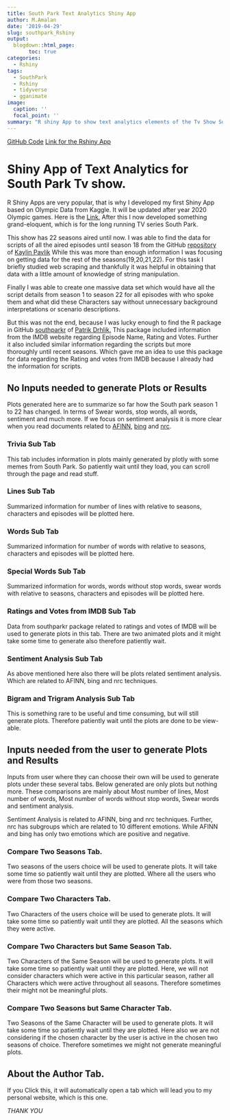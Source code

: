 ```yaml
---
title: South Park Text Analytics Shiny App
author: M.Amalan
date: '2019-04-29'
slug: southpark_Rshiny
output:
  blogdown::html_page:
       toc: true
categories:
  - Rshiny
tags:
  - SouthPark
  - Rshiny
  - tidyverse
  - gganimate
image:
  caption: ''
  focal_point: ''
summary: "R shiny App to show text analytics elements of the Tv Show South Park from Season 1 to 22."  
---
```


[GitHub Code](https://github.com/Amalan-ConStat/SouthPark-Rshiny)
[Link for the Rshiny App](https://amalan-con-stat.shinyapps.io/southparktextanalytics/)

# Shiny App of Text Analytics for South Park Tv show.

R Shiny Apps are very popular, that is why I developed my first Shiny App based on Olympic Data
from Kaggle. It will be updated after year 2020 Olympic games. Here is the
[Link.](https://amalan-con-stat.shinyapps.io/olympic/)
After this I now developed something grand-eloquent, which is for the long running TV series
South Park. 

This show has 22 seasons aired until now. I was able to find the data for scripts of all
the aired episodes until season 18 from the GitHub
[repository](https://github.com/walkerkq/textmining_southpark) 
of [Kaylin Pavlik](http://kaylinpavlik.com/) While this was more than enough information I was
focusing on getting data for the 
rest of the seasons(19,20,21,22). For this task I briefly studied web scraping and thankfully
it was helpful in obtaining that data with a little amount of knowledge of string manipulation.

Finally I was able to create one massive data set which would have all the script details
from season 1 to season 22 for all episodes with who spoke them and what did these Characters
say without unnecessary background interpretations or scenario descriptions. 

But this was not the end, because I was lucky enough to find the R package in GitHub
[southparkr](https://github.com/pdrhlik/southparkr) of [Patrik Drhlik.](https://patrio.blog)
This package included information from the IMDB website regarding 
Episode Name, Rating and Votes. Further it also included similar information 
regarding the scripts but more thoroughly until recent seasons. Which gave me an idea
to use this package for data regarding the Rating and votes from IMDB because I already
had the information for scripts. 

## No Inputs needed to generate Plots or Results

Plots generated here are to summarize so far how the South park season 1 to 22 has changed.
In terms of Swear words, stop words, all words, sentiment and much more. If we focus on 
sentiment analysis it is more clear when you read documents related to 
[AFINN](http://www2.imm.dtu.dk/pubdb/views/publication_details.php?id=6010), 
[bing](https://www.cs.uic.edu/~liub/FBS/sentiment-analysis.html) 
and [nrc](http://saifmohammad.com/WebPages/NRC-Emotion-Lexicon.htm).

### Trivia Sub Tab

This tab includes information in plots mainly generated by plotly with some memes from
South Park. So patiently wait until they load, you can scroll through the page and read
stuff.

### Lines Sub Tab

Summarized information for number of lines with relative to seasons, characters and episodes
will be plotted here. 

### Words Sub Tab

Summarized information for number of words with relative to seasons, characters and episodes
will be plotted here. 

### Special Words Sub Tab

Summarized information for words, words without stop words, swear words with relative to 
seasons, characters and episodes will be plotted here. 

### Ratings and Votes from IMDB Sub Tab

Data from southparkr package related to ratings and votes of IMDB will be used to generate
plots in this tab. There are two animated plots and it might take some time  to generate also
therefore patiently wait.

### Sentiment Analysis Sub Tab

As above mentioned here also there will be plots related sentiment analysis. Which are 
related to AFINN, bing and nrc techniques. 

### Bigram and Trigram Analysis Sub Tab

This is something rare to be useful and time consuming, but will still generate plots.
Therefore patiently wait until the plots are done to be view-able. 

## Inputs needed from the user to generate Plots and Results

Inputs from user where they can choose their own will be used to generate plots
under these several tabs. Below generated are only plots but nothing more. These
comparisons are mainly about Most number of lines, Most number of words, Most number 
of words without stop words, Swear words and sentiment analysis. 

Sentiment Analysis is related to AFINN, bing and nrc techniques. Further, nrc has subgroups
which are related to 10 different emotions. While AFINN and bing has only two emotions which
are positive and negative.

### Compare Two Seasons Tab.

Two seasons of the users choice will be used to generate plots. It will take some time 
so patiently wait until they are plotted. Where all the users who were from those 
two seasons. 

### Compare Two Characters Tab.

Two Characters of the users choice will be used to generate plots. It will take some time
so patiently wait until they are plotted. All the seasons which they were active.

### Compare Two Characters but Same Season Tab.

Two Characters of the Same Season will be used to generate plots. It will take some time 
so patiently wait until they are plotted. Here, we will not consider characters which were
active in this particular season, rather all Characters which were active throughout all
seasons. Therefore sometimes their might not be meaningful plots.

### Compare Two Seasons but Same Character Tab.

Two Seasons of the Same Character will be used to generate plots. It will take some time so
patiently wait until they are plotted. Here also we are not considering if the chosen
character by the user is active in the chosen two seasons of choice. Therefore sometimes
we might not generate meaningful plots.

## About the Author Tab.

If you Click this, it will automatically open a tab which will lead you to my personal 
website, which is this one.

*THANK YOU*
